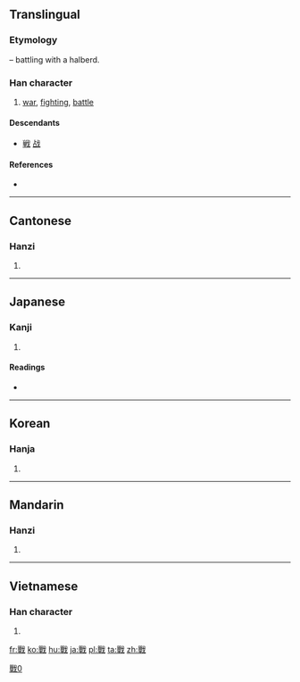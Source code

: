 {{also|戦|战}}
==Translingual==
{{ja-forms|[[戦]]|[[战]]|戰}}

===Etymology===
{{Han compound|單|戈|c1=p|c2=s|t2=halberd|ls=psc}} – battling with a halberd.

===Han character===
{{Han char|rn=62|rad=戈|as=12|sn=16|four=6355<sub>0</sub>|canj=口十戈 (RJI)|ids=⿰[[單]][[戈]]}}

# [[war]], [[fighting]], [[battle]]

====Descendants====
* [[戦]] [[战]]

====References====
* {{Han ref|kx=0414.110|dkj=11667|dj=0757.120|hdz=21412.120|uh=6230|ud=25136|bh=BED4|bd=48852}}

----

==Cantonese==

===Hanzi===
{{yue-hanzi|jyut=zin3|y=jin3|sim=战}}

# {{defn|lang=yue|sort=戈12}}

----

==Japanese==

===Kanji===
{{ja-kanji|grade=|rs=戈12|style=ky|shin=戦}}

# {{defn|lang=ja|sort=戈12}}

====Readings====
* {{ja-readings|on=[[せん]] (sen)|kun=[[たたかう]] (tatakau), [[いくさ]] (ikusa)}}

----

==Korean==

===Hanja===
{{ko-hanja|hangeul=전|eumhun=|rv=jeon|mr=chŏn|y=cen}}

# {{defn|lang=ko|sort=戈12}}

----

==Mandarin==

===Hanzi===
{{cmn-hanzi|sim=战|pin=[[zhàn]] ([[zhan4]])|wg=chan<sup>4</sup>}}

# {{defn|lang=cmn|sort=戈12}}

[[Category:CJKV characters simplified differently in Japan and China|戰0]]

----

==Vietnamese==

===Han character===
{{vi-hantu|[[chiến]], [[xuyến]], [[chuyến]]|rs=戈12}}

# {{defn|lang=vi|sort=戈12}}

[[fr:戰]]
[[ko:戰]]
[[hu:戰]]
[[ja:戰]]
[[pl:戰]]
[[ta:戰]]
[[zh:戰]]